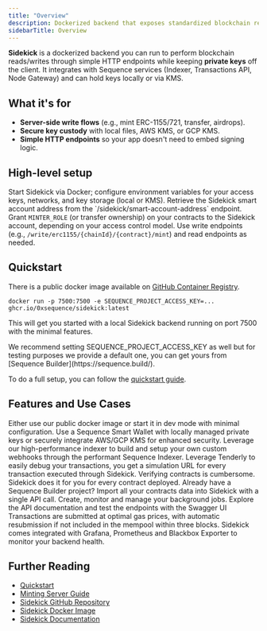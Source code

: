 ---
title: "Overview"
description: Dockerized backend that exposes standardized blockchain read/write endpoints with secure key management, built on Sequence infrastructure.
sidebarTitle: Overview
---

**Sidekick** is a dockerized backend you can run to perform blockchain reads/writes through simple HTTP endpoints while keeping **private keys** off the client. It integrates with Sequence services (Indexer, Transactions API, Node Gateway) and can hold keys locally or via KMS.

## What it's for

- **Server-side write flows** (e.g., mint ERC-1155/721, transfer, airdrops).  
- **Secure key custody** with local files, AWS KMS, or GCP KMS.  
- **Simple HTTP endpoints** so your app doesn't need to embed signing logic.

## High-level setup

<Steps>
  <Step title="Run the container">
    Start Sidekick via Docker; configure environment variables for your access keys, networks, and key storage (local or KMS).
  </Step>
  <Step title="Get the smart account">
    Retrieve the Sidekick smart account address from the `/sidekick/smart-account-address` endpoint.
  </Step>
  <Step title="Grant permissions">
    Grant <code>MINTER_ROLE</code> (or transfer ownership) on your contracts to the Sidekick account, depending on your access control model.
  </Step>
  <Step title="Call endpoints">
    Use write endpoints (e.g., <code>/write/erc1155/{chainId}/{contract}/mint</code>) and read endpoints as needed.
  </Step>
</Steps>

## Quickstart

There is a public docker image available on [GitHub Container Registry](https://github.com/0xsequence/sidekick/pkgs/container/sidekick).

```shell
docker run -p 7500:7500 -e SEQUENCE_PROJECT_ACCESS_KEY=... ghcr.io/0xsequence/sidekick:latest
```

This will get you started with a local Sidekick backend running on port 7500 with the minimal features.

<Note>
We recommend setting SEQUENCE_PROJECT_ACCESS_KEY as well but for testing purposes we provide a default one, you can get yours from [Sequence Builder](https://sequence.build/).
</Note>

To do a full setup, you can follow the [quickstart guide](/solutions/infrastructure/sidekick/quickstart).

## Features and Use Cases

<CardGroup>
    <Card horizontal title="Effortless setup" icon="rocket">
        Either use our public docker image or start it in dev mode with minimal configuration.
    </Card>
    <Card horizontal title="Flexible wallet options" icon="wallet">
        Use a Sequence Smart Wallet with locally managed private keys or securely integrate AWS/GCP KMS for enhanced security.
    </Card>
    <Card horizontal title="Webhook management" icon="wallet">
        Leverage our high-performance indexer to build and setup your own custom webhooks through the performant Sequence Indexer.
    </Card>
    <Card horizontal title="Tenderly integration" icon="bug">
        Leverage Tenderly to easily debug your transactions, you get a simulation URL for every transaction executed through Sidekick.
    </Card>
    <Card horizontal title="Automatic contract verification" icon="circle-check">
        Verifying contracts is cumbersome. Sidekick does it for you for every contract deployed.
    </Card>
    <Card horizontal title="Integrated with Sequence Builder" icon="link">
        Already have a Sequence Builder project? Import all your contracts data into Sidekick with a single API call.
    </Card>
    <Card horizontal title="Built-in Bull MQ Dashboard" icon="gauge">
        Create, monitor and manage your background jobs.
    </Card>
    <Card horizontal title="Swagger UI" icon="book">
        Explore the API documentation and test the endpoints with the Swagger UI
    </Card>
    <Card horizontal title="Optimized transaction execution" icon="bolt">
        Transactions are submitted at optimal gas prices, with automatic resubmission if not included in the mempool within three blocks.
    </Card>
    <Card horizontal title="Analytics and monitoring" icon="heart">
        Sidekick comes integrated with Grafana, Prometheus and Blackbox Exporter to monitor your backend health.
    </Card>
</CardGroup>

## Further Reading

- [Quickstart](/solutions/infrastructure/sidekick/quickstart)
- [Minting Server Guide](/solutions/infrastructure/sidekick/minting-server)
- [Sidekick GitHub Repository](https://github.com/0xsequence/sidekick)
- [Sidekick Docker Image](https://github.com/0xsequence/sidekick/pkgs/container/sidekick)
- [Sidekick Documentation](https://github.com/0xsequence/sidekick/blob/master/README.md)
